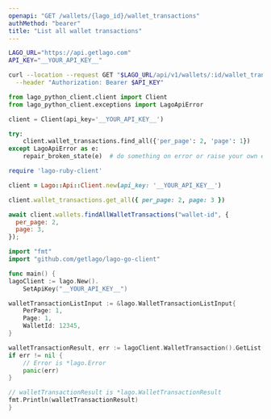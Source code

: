 ```yaml
---
openapi: "GET /wallets/{lago_id}/wallet_transactions"
authMethod: "bearer"
title: "List all wallet transactions"
---
```


<RequestExample>

```bash cURL
LAGO_URL="https://api.getlago.com"
API_KEY="__YOUR_API_KEY__"

curl --location --request GET "$LAGO_URL/api/v1/wallets/:id/wallet_transactions?per_page=2&page=1" \
  --header "Authorization: Bearer $API_KEY"
```

```python Python
from lago_python_client.client import Client
from lago_python_client.exceptions import LagoApiError

client = Client(api_key='__YOUR_API_KEY__')

try:
    client.wallet_transactions.find_all({'per_page': 2, 'page': 1})
except LagoApiError as e:
    repair_broken_state(e)  # do something on error or raise your own exception
```

```ruby Ruby
require 'lago-ruby-client'

client = Lago::Api::Client.new(api_key: '__YOUR_API_KEY__')

client.wallet_transactions.get_all({ per_page: 2, page: 3 })
```

```js Javascript
await client.wallets.findAllWalletTransactions("wallet-id", {
  per_page: 2,
  page: 3,
});
```

```go Go
import "fmt"
import "github.com/getlago/lago-go-client"

func main() {
lagoClient := lago.New().
    SetApiKey("__YOUR_API_KEY__")

walletTransactionListInput := &lago.WalletTransactionListInput{
    PerPage: 1,
    Page: 1,
    WalletId: 12345,
}

walletTransactionResult, err := lagoClient.WalletTransaction().GetList(walletTransactionListInput)
if err != nil {
    // Error is *lago.Error
    panic(err)
}

// walletTransactionResult is *lago.WalletTransactionResult
fmt.Println(walletTransactionResult)
}
```

</RequestExample>
